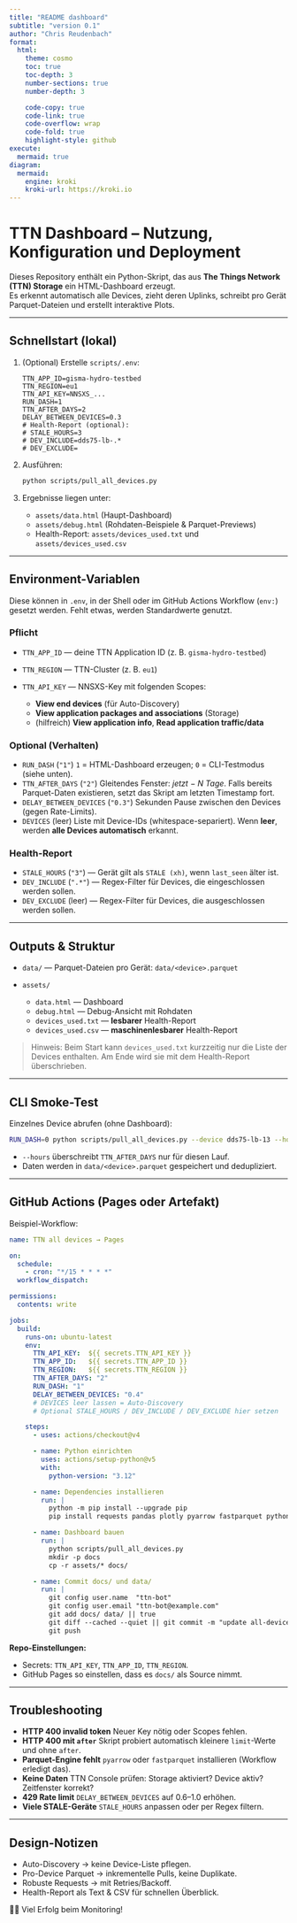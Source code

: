 ```yaml
---
title: "README dashboard"
subtitle: "version 0.1"
author: "Chris Reudenbach"
format:
  html:
    theme: cosmo
    toc: true
    toc-depth: 3
    number-sections: true      
    number-depth: 3           

    code-copy: true
    code-link: true
    code-overflow: wrap
    code-fold: true
    highlight-style: github
execute:
  mermaid: true
diagram:
  mermaid:
    engine: kroki
    kroki-url: https://kroki.io
---
```


# TTN Dashboard – Nutzung, Konfiguration und Deployment

Dieses Repository enthält ein Python-Skript, das aus **The Things Network (TTN) Storage** ein HTML-Dashboard erzeugt.  
Es erkennt automatisch alle Devices, zieht deren Uplinks, schreibt pro Gerät Parquet-Dateien und erstellt interaktive Plots.

---

## Schnellstart (lokal)

1. (Optional) Erstelle `scripts/.env`:

   ```env
   TTN_APP_ID=gisma-hydro-testbed
   TTN_REGION=eu1
   TTN_API_KEY=NNSXS_...
   RUN_DASH=1
   TTN_AFTER_DAYS=2
   DELAY_BETWEEN_DEVICES=0.3
   # Health-Report (optional):
   # STALE_HOURS=3
   # DEV_INCLUDE=dds75-lb-.*
   # DEV_EXCLUDE=
````

2. Ausführen:

   ```bash
   python scripts/pull_all_devices.py
   ```

3. Ergebnisse liegen unter:

   * `assets/data.html` (Haupt-Dashboard)
   * `assets/debug.html` (Rohdaten-Beispiele & Parquet-Previews)
   * Health-Report: `assets/devices_used.txt` und `assets/devices_used.csv`

---

## Environment-Variablen

Diese können in `.env`, in der Shell oder im GitHub Actions Workflow (`env:`) gesetzt werden.
Fehlt etwas, werden Standardwerte genutzt.

### Pflicht

* `TTN_APP_ID` — deine TTN Application ID (z. B. `gisma-hydro-testbed`)
* `TTN_REGION` — TTN-Cluster (z. B. `eu1`)
* `TTN_API_KEY` — NNSXS-Key mit folgenden Scopes:

  * **View end devices** (für Auto-Discovery)
  * **View application packages and associations** (Storage)
  * (hilfreich) **View application info**, **Read application traffic/data**

### Optional (Verhalten)

* `RUN_DASH` (`"1"`)
  `1` = HTML-Dashboard erzeugen; `0` = CLI-Testmodus (siehe unten).
* `TTN_AFTER_DAYS` (`"2"`)
  Gleitendes Fenster: *jetzt − N Tage*.
  Falls bereits Parquet-Daten existieren, setzt das Skript am letzten Timestamp fort.
* `DELAY_BETWEEN_DEVICES` (`"0.3"`)
  Sekunden Pause zwischen den Devices (gegen Rate-Limits).
* `DEVICES` (leer)
  Liste mit Device-IDs (whitespace-separiert). Wenn **leer**, werden **alle Devices automatisch** erkannt.

### Health-Report

* `STALE_HOURS` (`"3"`) — Gerät gilt als `STALE (xh)`, wenn `last_seen` älter ist.
* `DEV_INCLUDE` (`".*"`) — Regex-Filter für Devices, die eingeschlossen werden sollen.
* `DEV_EXCLUDE` (leer) — Regex-Filter für Devices, die ausgeschlossen werden sollen.

---

## Outputs & Struktur

* `data/` — Parquet-Dateien pro Gerät: `data/<device>.parquet`
* `assets/`

  * `data.html` — Dashboard
  * `debug.html` — Debug-Ansicht mit Rohdaten
  * `devices_used.txt` — **lesbarer** Health-Report
  * `devices_used.csv` — **maschinenlesbarer** Health-Report

> Hinweis: Beim Start kann `devices_used.txt` kurzzeitig nur die Liste der Devices enthalten. Am Ende wird sie mit dem Health-Report überschrieben.

---

## CLI Smoke-Test

Einzelnes Device abrufen (ohne Dashboard):

```bash
RUN_DASH=0 python scripts/pull_all_devices.py --device dds75-lb-13 --hours 6 -v
```

* `--hours` überschreibt `TTN_AFTER_DAYS` nur für diesen Lauf.
* Daten werden in `data/<device>.parquet` gespeichert und dedupliziert.

---

## GitHub Actions (Pages oder Artefakt)

Beispiel-Workflow:

```yaml
name: TTN all devices → Pages

on:
  schedule:
    - cron: "*/15 * * * *"
  workflow_dispatch:

permissions:
  contents: write

jobs:
  build:
    runs-on: ubuntu-latest
    env:
      TTN_API_KEY:  ${{ secrets.TTN_API_KEY }}
      TTN_APP_ID:   ${{ secrets.TTN_APP_ID }}
      TTN_REGION:   ${{ secrets.TTN_REGION }}
      TTN_AFTER_DAYS: "2"
      RUN_DASH: "1"
      DELAY_BETWEEN_DEVICES: "0.4"
      # DEVICES leer lassen = Auto-Discovery
      # Optional STALE_HOURS / DEV_INCLUDE / DEV_EXCLUDE hier setzen

    steps:
      - uses: actions/checkout@v4

      - name: Python einrichten
        uses: actions/setup-python@v5
        with:
          python-version: "3.12"

      - name: Dependencies installieren
        run: |
          python -m pip install --upgrade pip
          pip install requests pandas plotly pyarrow fastparquet python-dotenv

      - name: Dashboard bauen
        run: |
          python scripts/pull_all_devices.py
          mkdir -p docs
          cp -r assets/* docs/

      - name: Commit docs/ und data/
        run: |
          git config user.name  "ttn-bot"
          git config user.email "ttn-bot@example.com"
          git add docs/ data/ || true
          git diff --cached --quiet || git commit -m "update all-devices $(date -u +%FT%TZ)"
          git push
```

**Repo-Einstellungen:**

* Secrets: `TTN_API_KEY`, `TTN_APP_ID`, `TTN_REGION`.
* GitHub Pages so einstellen, dass es `docs/` als Source nimmt.

---

## Troubleshooting

* **HTTP 400 invalid token**
  Neuer Key nötig oder Scopes fehlen.
* **HTTP 400 mit `after`**
  Skript probiert automatisch kleinere `limit`-Werte und ohne `after`.
* **Parquet-Engine fehlt**
  `pyarrow` oder `fastparquet` installieren (Workflow erledigt das).
* **Keine Daten**
  TTN Console prüfen: Storage aktiviert? Device aktiv? Zeitfenster korrekt?
* **429 Rate limit**
  `DELAY_BETWEEN_DEVICES` auf 0.6–1.0 erhöhen.
* **Viele STALE-Geräte**
  `STALE_HOURS` anpassen oder per Regex filtern.

---

## Design-Notizen

* Auto-Discovery → keine Device-Liste pflegen.
* Pro-Device Parquet → inkrementelle Pulls, keine Duplikate.
* Robuste Requests → mit Retries/Backoff.
* Health-Report als Text & CSV für schnellen Überblick.

🌲📡 Viel Erfolg beim Monitoring!

